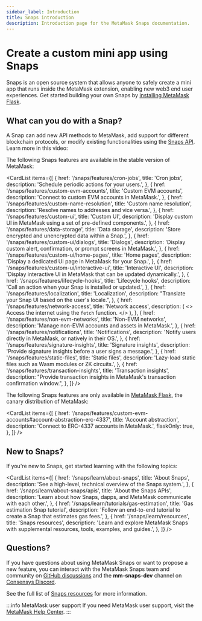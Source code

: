 ```yaml
---
sidebar_label: Introduction
title: Snaps introduction
description: Introduction page for the MetaMask Snaps documentation.
---
```



# Create a custom mini app using Snaps

Snaps is an open source system that allows anyone to safely create a mini app that runs inside the MetaMask extension,
enabling new web3 end user experiences.
Get started building your own Snaps by [installing MetaMask Flask](get-started/install-flask.md).

## What can you do with a Snap?

A Snap can add new API methods to MetaMask, add support for different blockchain protocols, or modify existing functionalities using the [Snaps API](reference/snaps-api.md). Learn more in this video:

<YoutubeEmbed url="https://www.youtube.com/embed/lmxKo4Qx7cM?si=zRJEUbH4_46MKbLL" />

The following Snaps features are available in the stable version of MetaMask:

<CardList
  items={[
    {
      href: '/snaps/features/cron-jobs',
      title: 'Cron jobs',
      description: 'Schedule periodic actions for your users.',
    },
    {
      href: '/snaps/features/custom-evm-accounts',
      title: 'Custom EVM accounts',
      description: 'Connect to custom EVM accounts in MetaMask.',
    },
    {
      href: '/snaps/features/custom-name-resolution',
      title: 'Custom name resolution',
      description: 'Resolve names to addresses and vice versa.',
    },
    {
      href: '/snaps/features/custom-ui',
      title: 'Custom UI',
      description: 'Display custom UI in MetaMask using a set of pre-defined components.',
    },
    {
      href: '/snaps/features/data-storage',
      title: 'Data storage',
      description: 'Store encrypted and unencrypted data within a Snap.',
    },
    {
      href: '/snaps/features/custom-ui/dialogs',
      title: 'Dialogs',
      description: 'Display custom alert, confirmation, or prompt screens in MetaMask.',
    },
    {
      href: '/snaps/features/custom-ui/home-pages',
      title: 'Home pages',
      description: 'Display a dedicated UI page in MetaMask for your Snap.',
    },
    {
      href: '/snaps/features/custom-ui/interactive-ui',
      title: 'Interactive UI',
      description: 'Display interactive UI in MetaMask that can be updated dynamically.',
    },
    {
      href: '/snaps/features/lifecycle-hooks',
      title: 'Lifecycle hooks',
      description: 'Call an action when your Snap is installed or updated.',
    },
    {
      href: '/snaps/features/localization',
      title: 'Localization',
      description: "Translate your Snap UI based on the user's locale.",
    },
    {
      href: '/snaps/features/network-access',
      title: 'Network access',
      description: (
        <>
          Access the internet using the <code>fetch</code> function.
        </>
      ),
    },
    {
      href: '/snaps/features/non-evm-networks',
      title: 'Non-EVM networks',
      description: 'Manage non-EVM accounts and assets in MetaMask.',
    },
    {
      href: '/snaps/features/notifications',
      title: 'Notifications',
      description: 'Notify users directly in MetaMask, or natively in their OS.',
    },
    {
      href: '/snaps/features/signature-insights',
      title: 'Signature insights',
      description: 'Provide signature insights before a user signs a message.',
    },
    {
      href: '/snaps/features/static-files',
      title: 'Static files',
      description: 'Lazy-load static files such as Wasm modules or ZK circuits.',
    },
    {
      href: '/snaps/features/transaction-insights',
      title: 'Transaction insights',
      description: "Provide transaction insights in MetaMask's transaction confirmation window.",
    },
  ]}
/>

The following Snaps features are only available in [MetaMask Flask](get-started/install-flask.md), the canary distribution of MetaMask:

<CardList
  items={[
    {
      href: '/snaps/features/custom-evm-accounts#account-abstraction-erc-4337',
      title: 'Account abstraction',
      description: 'Connect to ERC-4337 accounts in MetaMask.',
      flaskOnly: true,
    },
  ]}
/>

## New to Snaps?

If you're new to Snaps, get started learning with the following topics:

<CardList
  items={[
    {
      href: '/snaps/learn/about-snaps',
      title: 'About Snaps',
      description: 'See a high-level, technical overview of the Snaps system.',
    },
    {
      href: '/snaps/learn/about-snaps/apis',
      title: 'About the Snaps APIs',
      description: 'Learn about how Snaps, dapps, and MetaMask communicate with each other.',
    },
    {
      href: '/snaps/learn/tutorials/gas-estimation',
      title: 'Gas estimation Snap tutorial',
      description: 'Follow an end-to-end tutorial to create a Snap that estimates gas fees.',
    },
    {
      href: '/snaps/learn/resources',
      title: 'Snaps resources',
      description:
        'Learn and explore MetaMask Snaps with supplemental resources, tools, examples, and guides.',
    },
  ]}
/>

## Questions?

If you have questions about using MetaMask Snaps or want to propose a new feature, you can interact with the MetaMask Snaps team and community on [GitHub discussions](https://github.com/MetaMask/snaps/discussions) and the **mm-snaps-dev** channel on [Consensys Discord](https://discord.gg/consensys).

See the full list of [Snaps resources](learn/resources.md) for more information.

:::info MetaMask user support
If you need MetaMask user support, visit the [MetaMask Help Center](https://support.metamask.io/).
:::
